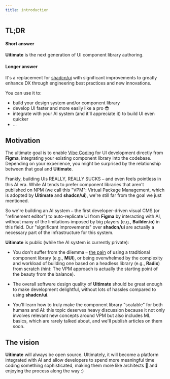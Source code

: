 ```yaml
---
title: introduction
---
```


## TL;DR

#### Short answer

**Uitimate** is the next generation of UI component library authoring.

#### Longer answer

It's a replacement for [shadcn/ui](https://github.com/shadcn-ui/ui) with significant improvements to greatly enhance DX through engineering best practices and new innovations.

You can use it to:
- build your design system and/or component library
- develop UI faster and more easily like a pro 😎
- integrate with your AI system (and it'll appreciate it) to build UI even quicker
- ...


## Motivation

The ultimate goal is to enable [Vibe Coding](https://en.wikipedia.org/wiki/Vibe_coding) for UI development directly from **Figma**, integrating your existing component library into the codebase. Depending on your experience, you might be surprised by the relationship between that goal and **Uitimate**.

Frankly, building UIs REALLY, REALLY SUCKS ⎯ and even feels pointless in this AI era. While AI tends to prefer component libraries that aren't published on NPM (we call this "VPM": Virtual Package Management, which is adopted by **Uitimate** and **shadcn/ui**), we're still far from the goal we just mentioned.

So we're building an AI system ⎯ the first developer-driven visual CMS (or "refinement editor") to auto-replicate UI from **Figma** by interacting with AI, without many of the limitations imposed by big players (e.g., **Builder.io**) in this field. Our "significant improvements" over **shadcn/ui** are actually a necessary part of the infrastructure for this system.

**Uitimate** is public (while the AI system is currently private):

- You don't suffer from the dilemma ⎯ [the pain](https://redmonk.com/kholterhoff/2025/04/22/ui-component-libraries-shadcn-ui-and-the-revenge-of-copypasta/) of using a traditional component library (e.g., **MUI**), or being overwhelmed by the complexity and workload of building one based on a headless library (e.g., **Radix**) from scratch (hint: The VPM approach is actually the starting point of the beauty from the balance).

- The overall software design quality of **Uitimate** should be great enough to make development delightful, without lots of hassles compared to using **shadcn/ui**.

- You'll learn how to truly make the component library "scalable" for both humans and AI: this topic deserves heavy discussion because it not only involves relevant new concepts around VPM but also includes ML basics, which are rarely talked about, and we'll publish articles on them soon.


## The vision
**Uitimate** will always be open source.
Ultimately, it will become a platform integrated with AI and
allow developers to spend more meaningful time coding something sophisticated,
making them more like architects 🤘 and enjoying the process along the way :)

<GithubButton variant="primary" size="lg"/>
